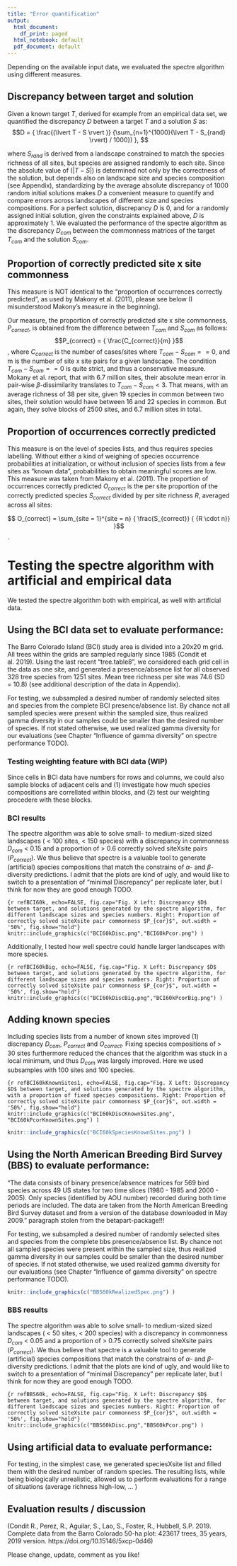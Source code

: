 ```yaml
---
title: "Error quantification"
output:
  html_document:
    df_print: paged
  html_notebook: default
  pdf_document: default
---
```


Depending on the available input data, we evaluated the spectre algorithm using different measures. 

## Discrepancy between target and solution
Given a known target $T$, derived for example from an empirical data set, we quantified the discrepancy $D$ between a target $T$ and a solution $S$ as:
$$D = { \frac{(\lvert T - S \rvert )} {\sum_{n=1}^{1000}(\lvert T - S_{rand} \rvert) / 1000}) }, $$

where $S_{rand}$ is derived from a landscape constrained to match the species richness of all sites, but species are assigned randomly to each site. Since the absolute value of $(\lvert T - S \rvert )$ is determined not only by the correctness of the solution, but depends also on landscape size and species composition (see Appendix), standardizing by the average absolute discrepancy of 1000 random initial solutions makes $D$ a convenient measure to quantify and compare errors across landscapes of different size and species compositions. For a perfect solution, discrepancy $D$ is 0, and for a randomly assigned initial solution, given the constraints explained above, $D$ is approximately 1. We evaluated the performance of the spectre algorithm as the discrepancy $D_{com}$ between the commonness matrices of the target $T_{com}$ and the solution $S_{com}$. 

## Proportion of correctly predicted site x site commonness
This measure is NOT identical to the "proportion of occurrences correctly predicted", as used by Makony et al. (2011), please see below (I misunderstood Makony's measure in the beginning). 

Our measure, the proportion of correctly predicted site x site commonness, $P_{correct}$, is obtained from the difference between $T_{com}$ and $S_{com}$ as follows: 
$$P_{correct} = { \frac{C_{correct}}{m}  }$$,
where $C_{correct}$ is the number of cases/sites where $T_{com} - S_{com} == 0$, and m is the number of site x site pairs for a given landscape. The condition $T_{com} - S_{com} == 0$ is quite strict, and thus a conservative measure. Mokany et al. report, that with 6.7 million sites, their absolute mean error in pair-wise $\beta$-dissimilarity translates to $T_{com} - S_{com} < 3$. That means, with an average richness of 38 per site, given 19 species in common between two sites, their solution would have between 16 and 22 species in common. But again, they solve blocks of 2500 sites, and 6.7 million sites in total. 

## Proportion of occurrences correctly predicted 
This measure is on the level of species lists, and thus requires species labelling. Without either a kind of weighing of species occurrence probabilities at initialization, or without inclusion of species lists from a few sites as "known data", probabilities to obtain meaningful scores are low. This measure was taken from Makony et al. (2011). The proportion of occurrences correctly predicted $O_{correct}$ is the per site proportion of the correctly predicted species $S_{correct}$ divided by per site richness $R$, averaged across all sites:

$$ O_{correct} = \sum_{site = 1}^{site = n} { \frac{S_{correct}} { {R \cdot n}} }$$.  

# Testing the spectre algorithm with artificial and empirical data

We tested the spectre algorithm both with empirical, as well with artificial data. 

## Using the BCI data set to evaluate performance: 
The Barro Colorado Island (BCI) study area is divided into a 20x20 m grid. All trees within the grids are sampled regularly since 1985 (Condit et al. 2019). Using the last recent "tree.table8", we considered each grid cell in the data as one site, and generated a presence/absence list for all observed 328 tree species from 1251 sites. Mean tree richness per site was 74.6 (SD = 10.8) (see additional description of the data in Appendix). 

For testing, we subsampled a desired number of randomly selected sites and species from the complete BCI presence/absence list. By chance not all sampled species were present within the sampled size, thus realized gamma diversity in our samples could be smaller than the desired number of species. If not stated otherwise, we used realized gamma diversity for our evaluations (see Chapter "Influence of gamma diversity" on spectre performance TODO).   

### Testing weighting feature with BCI data (WIP)

Since cells in BCI data have numbers for rows and columns, we could also sample blocks of adjacent cells and (1) investigate how much species compositions are correllated within blocks, and (2) test our weighting procedere with these blocks.  

### BCI results
The spectre algorithm was able to solve small- to medium-sized sized landscapes ( < 100 sites, < 150 species) with a discrepancy in commonness $D_{com}$ < 0.15 and a proportion of > 0.6 correctly solved siteXsite pairs ($P_{correct}$). We thus believe that spectre is a valuable tool to generate (artificial) species compositions that match the constrains of $\alpha$- and $\beta$-diversity predictions. I admit that the plots are kind of ugly, and would like to switch to a presentation of "minimal Discrepancy" per replicate later, but I think for now they are good enough TODO. 

```{r refBCI60k, echo=FALSE, fig.cap="Fig. X Left: Discrepancy $D$ between target, and solutions generated by the spectre algorithm, for different landscape sizes and species numbers. Right: Proportion of correctly solved siteXsite pair commonness $P_{cor}$", out.width = '50%', fig.show="hold"}
knitr::include_graphics(c("BCI60kDisc.png","BCI60kPcor.png") )
```

Additionally, I tested how well spectre could handle larger landscapes with more species. 

```{r refBCI60kBig, echo=FALSE, fig.cap="Fig. X Left: Discrepancy $D$ between target, and solutions generated by the spectre algorithm, for different landscape sizes and species numbers. Right: Proportion of correctly solved siteXsite pair commonness $P_{cor}$", out.width = '50%', fig.show="hold"}
knitr::include_graphics(c("BCI60kDiscBig.png","BCI60kPcorBig.png") )
```

## Adding known species
Including species lists from a number of known sites improved (1) discrepancy $D_{com}$, $P_{correct}$ and $O_{correct}$. Fixing species compositions of > 30 sites furthermore reduced the chances that the algorithm was stuck in a local minimum, und thus $D_{com}$ was largely improved. Here we used subsamples with 100 sites and 100 species.

```{r refBCI60kKnownSites1, echo=FALSE, fig.cap="Fig. X Left: Discrepancy $D$ between target, and solutions generated by the spectre algorithm, with a proportion of fixed species compositions. Right: Proportion of correctly solved siteXsite pair commonness $P_{cor}$", out.width = '50%', fig.show="hold"}
knitr::include_graphics(c("BCI60kDiscKnownSites.png", "BCI60kPcorKnownSites.png") )
```

```r
knitr::include_graphics(c("BCI60kSpeciesKnownSites.png") )
```

 
\newpage
## Using the North American Breeding Bird Survey (BBS) to evaluate performance:
"The data consists of binary presence/absence matrices for 569 bird species across 49 US states for two time slices (1980 - 1985 and 2000 - 2005). Only species (identified by AOU number) recorded during both time periods are included. The data are taken from the North American Breeding Bird Survey dataset and from a version of the database downloaded in May 2009." paragraph stolen from the betapart-package!!! 

For testing, we subsampled a desired number of randomly selected sites and species from the complete bbs presence/absence list. By chance not all sampled species were present within the sampled size, thus realized gamma diversity in our samples could be smaller than the desired number of species. If not stated otherwise, we used realized gamma diversity for our evaluations (see Chapter "Influence of gamma diversity" on spectre performance TODO).  

```r
knitr::include_graphics(c("BBS60kRealizedSpec.png") )
```


### BBS results 

The spectre algorithm was able to solve small- to medium-sized sized landscapes ( < 50 sites, < 200 species) with a discrepancy in commonness $D_{com}$ < 0.05 and a proportion of > 0.75 correctly solved siteXsite pairs ($P_{correct}$). We thus believe that spectre is a valuable tool to generate (artificial) species compositions that match the constrains of $\alpha$- and $\beta$-diversity predictions. I admit that the plots are kind of ugly, and would like to switch to a presentation of "minimal Discrepancy" per replicate later, but I think for now they are good enough TODO. 

```{r refBBS60k, echo=FALSE, fig.cap="Fig. X Left: Discrepancy $D$ between target, and solutions generated by the spectre algorithm, for different landscape sizes and species numbers. Right: Proportion of correctly solved siteXsite pair commonness $P_{cor}$", out.width = '50%', fig.show="hold"}
knitr::include_graphics(c("BBS60kDisc.png","BBS60kPcor.png") )
```



## Using artificial data to evaluate performance:
For testing, in the simplest case, we generated speciesXsite list and filled them with the desired number of random species. The resulting lists, while being biologically unrealistic, allowed us to perform evaluations for a range of situations (average richness high-low, ... )

## Evaluation results / discussion


(Condit R., Perez, R., Aguilar, S., Lao, S., Foster, R., Hubbell, S.P. 2019. Complete data from the Barro Colorado 50-ha plot: 423617 trees, 35 years, 2019 version.   https://doi.org/10.15146/5xcp-0d46)



Please change, update, comment as you like! 